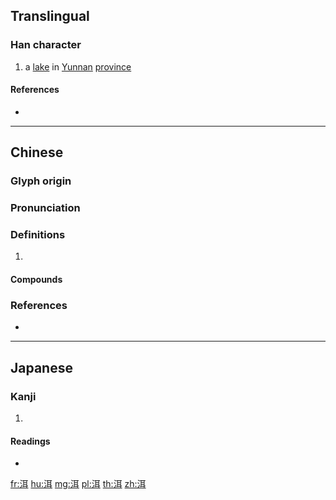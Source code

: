 {{character info/new}}
==Translingual==

===Han character===
{{Han char|rn=85|rad=水|as=06|sn=9|four=31140|canj=ESJ|ids=⿰氵耳}}

# a [[lake]] in [[Yunnan]] [[province]]

====References====
* {{Han ref|kx=0622.080|dkj=17412|dj=1018.060|hdz=31602.030|uh=6D31|ud=27953|bh=AC7C|bd=44156}}

----

==Chinese==
{{zh-forms}}

===Glyph origin===
{{Han etym}}

===Pronunciation===
{{zh-pron
|m=ěr
|c=nei2,ji5
|mc=y
|oc=y
|cat=
}}

===Definitions===
{{zh-hanzi}}

# {{rfdef|zh}}

====Compounds====
{{zh-der|普洱|普洱茶|洱海}}

===References===
* {{R:yue:Hanzi}}

----

==Japanese==

===Kanji===
{{ja-kanji|grade=|rs=水06}}

# {{defn|lang=ja|sort=水06}}

====Readings====
* {{ja-readings|on=[[じ]] (ji), [[に]] (ni)|kun=}}

[[fr:洱]]
[[hu:洱]]
[[mg:洱]]
[[pl:洱]]
[[th:洱]]
[[zh:洱]]